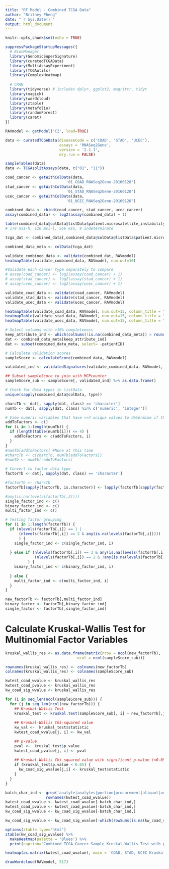 ```yaml
---
title: "RF Model - Combined TCGA Data"
author: "Britney Pheng"
date: "`r Sys.Date()`"
output: html_document
---
```


```r
knitr::opts_chunk$set(echo = TRUE)

suppressPackageStartupMessages({
  # BiocManager
  library(GenomicSuperSignature)
  library(curatedTCGAData)
  library(MultiAssayExperiment)
  library(TCGAutils)
  library(ComplexHeatmap)
  
  # CRAN
  library(tidyverse) # includes dplyr, ggplot2, magrittr, tidyr
  library(magick)
  library(wordcloud)
  library(ztable)
  library(metafolio)
  library(randomForest)
  library(caret)
})
```

```r
RAVmodel <- getModel('C2', load=TRUE)
```

```r
data <- curatedTCGAData(diseaseCode = c('COAD', 'STAD', 'UCEC'),
                        assays = 'RNASeq2Gene',
                        version = '2.1.1',
                        dry.run = FALSE)
```

```r
sampleTables(data)
data <- TCGAsplitAssays(data, c("01", "11"))

coad_cancer <- getWithColData(data,
                           '01_COAD_RNASeq2Gene-20160128')
stad_cancer <- getWithColData(data,
                           '01_STAD_RNASeq2Gene-20160128')
ucec_cancer <- getWithColData(data,
                           '01_UCEC_RNASeq2Gene-20160128')

combined_data <- cbind(coad_cancer, stad_cancer, ucec_cancer)
assay(combined_data) <- log2(assay(combined_data) + 1)

table(combined_data@colData@listData$patient.microsatellite_instability_test_results.microsatellite_instability_test_result.mononucleotide_and_dinucleotide_marker_panel_analysis_status)
# 179 msi-h, 120 msi-l, 566 mss, 9 indeterminate

tcga_dat <- combined_data[,combined_data@colData@listData$patient.microsatellite_instability_test_results.microsatellite_instability_test_result.mononucleotide_and_dinucleotide_marker_panel_analysis_status %in% c('msi-h', 'mss')]

combined_data_meta <- colData(tcga_dat)
```

```r
validate_combined_data <- validate(combined_dat, RAVmodel)
heatmapTable(validate_combined_data, RAVmodel, num.out=10)

#Validate each cancer type separately to compare
# assay(coad_cancer) <- log2(assay(coad_cancer) + 1)
# assay(stad_cancer) <- log2(assay(stad_cancer) + 1)
# assay(ucec_cancer) <- log2(assay(ucec_cancer) + 1)

validate_coad_data <- validate(coad_cancer, RAVmodel)
validate_stad_data <- validate(stad_cancer, RAVmodel)
validate_ucec_data <- validate(ucec_cancer, RAVmodel)

heatmapTable(validate_coad_data, RAVmodel, num.out=15, column_title = "COAD Cancer")
heatmapTable(validate_stad_data, RAVmodel, num.out=15, column_title = "STAD Cancer")
heatmapTable(validate_ucec_data, RAVmodel, num.out=15, column_title = "UCEC Cancer")

```

```r
# Select columns with >10% completeness
keep_attribute_ind <- which(colSums(!is.na(combined_data_meta)) > round(nrow(combined_data_meta)/10))
dat <- combined_data_meta[keep_attribute_ind]
dat <- subset(combined_data_meta, select= -patientID)
```


```r
# Calculate validation scores
sampleScore <- calculateScore(combined_data, RAVmodel)

validated_ind <- validatedSignatures(validate_combined_data, RAVmodel, num.out = 15, scoreCutoff = 0.45, indexOnly = TRUE) #Using Pearson Coefficient

## Subset sampleScore to join with MCPcounter
sampleScore_sub <- sampleScore[, validated_ind] %>% as.data.frame()
```

```r
# Check for data types in listData
unique(sapply(combined_data@colData, type))

charcTb <- dat[, sapply(dat, class) == 'character']
numTb <- dat[, sapply(dat, class) %in% c('numeric', 'integer')]

# View numeric variables that have <=4 unique values to determine if they should be converted to character variables
addToFactors <- c()
for (i in 1:length(numTb)) {
  if (length(table(numTb[i])) <= 4) {
    addToFactors <- c(addToFactors, i)
  }
}
#numTb[addToFactors] #None at this time
#charcTb <- c(charcTb, numTb[addToFactors])
#numTb <- numTb[-addToFactors]
```

```r
# Convert to factor data type
factorTb <- dat[, sapply(dat, class) == 'character']

#factorTb <- charcTb
factorTb[sapply(factorTb, is.character)] <- lapply(factorTb[sapply(factorTb, is.character)], factor, exclude = NULL)

#any(is.na(levels(factorTb[,2])))
single_factor_ind <- c()
binary_factor_ind <- c()
multi_factor_ind <- c()

# Testing factor grouping
for (i in 1:length(factorTb)) {
  if (nlevels(factorTb[,i]) == 1 | 
      (nlevels(factorTb[,i]) == 2 & any(is.na(levels(factorTb[,i]))))
      ) {
    single_factor_ind <- c(single_factor_ind, i)
    
  } else if (nlevels(factorTb[,i]) == 3 & any(is.na(levels(factorTb[,i]))) |
             (nlevels(factorTb[,i]) == 2 & !any(is.na(levels(factorTb[,i]))))
          ) {
    binary_factor_ind <- c(binary_factor_ind, i)
    
  } else {
    multi_factor_ind <- c(multi_factor_ind, i)
  }
}

new_factorTb <- factorTb[,multi_factor_ind]
binary_factor <- factorTb[,binary_factor_ind]
single_factor <- factorTb[,single_factor_ind]
```

# Calculate Kruskal-Wallis Test for Multinomial Factor Variables
```r
kruskal_wallis_res <- as.data.frame(matrix(nrow = ncol(new_factorTb),
                                ncol = ncol(sampleScore_sub)))

rownames(kruskal_wallis_res) <- colnames(new_factorTb)
colnames(kruskal_wallis_res) <- colnames(sampleScore_sub)

kwtest_coad_wvalue <- kruskal_wallis_res
kwtest_coad_pvalue <- kruskal_wallis_res
kw_coad_sig_wvalue <- kruskal_wallis_res

for (i in seq_len(ncol(sampleScore_sub))) {
  for (j in seq_len(ncol(new_factorTb))) {
    ## Kruskal-Wallis Test
    kruskal_test <- kruskal.test(sampleScore_sub[, i] ~ new_factorTb[,j])
    
    ## Kruskal-Wallis Chi-squared value
    kw_val <-  kruskal_test$statistic
    kwtest_coad_wvalue[j, i] <- kw_val

    ## p-value
    pval <-  kruskal_test$p.value
    kwtest_coad_pvalue[j, i] <- pval
    
    ## Kruskal-Wallis Chi-squared value with significant p-value (<0.05)
    if (kruskal_test$p.value < 0.05) {
      kw_coad_sig_wvalue[j,i] <- kruskal_test$statistic
    }
  }
}

batch_char_ind <- grep('analyte|analytes|portion|procurement|aliquot|uuid|barcode',
                  rownames(kwtest_coad_wvalue))
kwtest_coad_wvalue <- kwtest_coad_wvalue[-batch_char_ind,]
kwtest_coad_pvalue <- kwtest_coad_pvalue[-batch_char_ind,]
kw_coad_sig_wvalue <- kw_coad_sig_wvalue[-batch_char_ind,]

kw_coad_sig_wvalue <- kw_coad_sig_wvalue[-which(rowSums(is.na(kw_coad_sig_wvalue)) >= 13),]
```

```r
options(ztable.type='html')
ztable(kw_coad_sig_wvalue) %>%
  makeHeatmap(palette = 'Blues') %>%
  print(caption='Combined TCGA Cancer Sample Kruskal-Wallis Test with p-values < 0.05')
```

```r
heatmap(as.matrix(kwtest_coad_wvalue), main = 'COAD, STAD, UCEC Kruskal-Wallis Test Cancer Multinomial')
```

```r
drawWordcloud(RAVmodel, 517)
```








